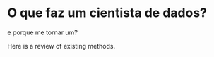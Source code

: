 # O que faz um cientista de dados? {#oquefaz}

e porque me tornar um? 

Here is a review of existing methods.
